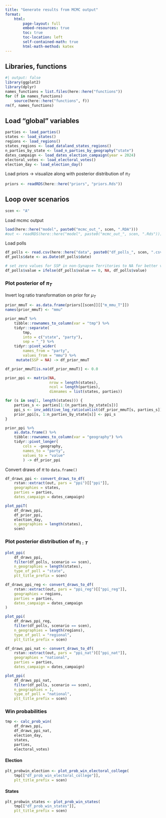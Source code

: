 ```yaml
---
title: "Generate results from MCMC output"
format:
    html:
        page-layout: full
        embed-resources: true
        toc: true
        toc-location: left
        self-contained-math: true
        html-math-method: katex
---
```


## Libraries, functions

```r
#| output: false
library(ggplot2)
library(dplyr)
names_functions = list.files(here::here("functions"))
for (f in names_functions)
    source(here::here("functions", f))
rm(f, names_functions)
```

## Load "global" variables

```r
parties <- load_parties()
states <- load_states()
regions <- load_regions()
states_regions <- load_dataland_states_regions()
n_parties_by_state <- load_n_parties_by_geography("state")
dates_campaign <- load_dates_election_campaign(year = 2024)
electoral_votes <- load_electoral_votes()
election_day <- load_election_day()
```

Load priors -> visualize along with posterior distribution of $\pi_T$

```r
priors <- readRDS(here::here("priors", "priors.Rds"))
```


## Loop over scenarios

```r
scen <- "A"
```

Load mcmc output
```r
load(here::here("model", paste0("mcmc_out_", scen, ".RDA")))
#out <- readRDS(here::here("model", paste0("mcmc_out_", scen, ".Rds")))
```

Load polls

```r
df_polls <- read.csv(here::here("data", paste0("df_polls_", scen, ".csv")))
df_polls$date <- as.Date(df_polls$date)

# set zero values for SSP in non-Synapse Territories to NA for better visibility
df_polls$value = ifelse(df_polls$value == 0, NA, df_polls$value)
```

### Plot posterior of $\pi_T$

Invert log ratio transformation on prior for $\mu_T$
```r
prior_mmuT <- as.data.frame(priors[[scen]][["m_mmu_T"]])
names(prior_mmuT) <- "mmu"

prior_mmuT %>% 
    tibble::rownames_to_column(var = "tmp") %>%
    tidyr::separate(
        tmp, 
        into = c("state", "party"), 
        sep = "_") %>% 
    tidyr::pivot_wider(
        names_from = "party", 
        values_from = "mmu") %>% 
     mutate(SSP = NA) -> df_prior_mmuT

df_prior_mmuT[is.na(df_prior_mmuT)] <- 0.0

prior_ppi <- matrix(NA, 
                    nrow = length(states), 
                    ncol = length(parties),
                    dimnames = list(states, parties))

for (s in seq(1, length(states))) {
    parties_s <- parties[1:(n_parties_by_state[s])]
    ppi_s <- inv_additive_log_ratio(unlist(df_prior_mmuT[s, parties_s]))
    prior_ppi[s, 1:n_parties_by_state[s]] <- ppi_s 
}

prior_ppi %>% 
    as.data.frame() %>% 
    tibble::rownames_to_column(var = "geography") %>% 
    tidyr::pivot_longer(
        cols = -geography, 
        names_to = "party", 
        values_to = "value"
        ) -> df_prior_ppi

```

Convert draws of $\pi$ to `data.frame()` 
```r
df_draws_ppi <- convert_draws_to_df(
    rstan::extract(out, pars = "ppi")[["ppi"]],                        
    geographies = states,
    parties = parties,
    dates_campaign = dates_campaign)
```



```r
plot_ppiT(
    df_draws_ppi, 
    df_prior_ppi, 
    election_day, 
    n_geographies = length(states), 
    scen)
```

### Plot posterior distribution of $\pi_{1:T}$

```r
plot_ppi(
    df_draws_ppi, 
    filter(df_polls, scenario == scen), 
    n_geographies = length(states), 
    type_of_poll = "state", 
    plt_title_prefix = scen)
```

```r
df_draws_ppi_reg <- convert_draws_to_df(
    rstan::extract(out, pars = "ppi_reg")[["ppi_reg"]],
    geographies = regions,
    parties = parties,
    dates_campaign = dates_campaign
)
```


```r
plot_ppi(
    df_draws_ppi_reg, 
    filter(df_polls, scenario == scen), 
    n_geographies = length(regions), 
    type_of_poll = "regional", 
    plt_title_prefix = scen)
```

```r
df_draws_ppi_nat <- convert_draws_to_df(
    rstan::extract(out, pars = "ppi_nat")[["ppi_nat"]],                        
    geographies = "national",
    parties = parties, 
    dates_campaign = dates_campaign)
```

```r
plot_ppi(
    df_draws_ppi_nat, 
    filter(df_polls, scenario == scen), 
    n_geographies = 1, 
    type_of_poll = "national", 
    plt_title_prefix = scen)
```

### Win probabilities

```r
tmp <- calc_prob_win(
    df_draws_ppi, 
    df_draws_ppi_nat, 
    election_day, 
    states, 
    parties, 
    electoral_votes)
```


#### Election

```r
plt_probwin_election <- plot_prob_win_electoral_college(
    tmp[["df_prob_win_electoral_college"]],
    plt_title_prefix = scen)
```

#### States

```r
plt_probwin_states <- plot_prob_win_states(
    tmp[["df_prob_win_states"]],
    plt_title_prefix = scen)
```